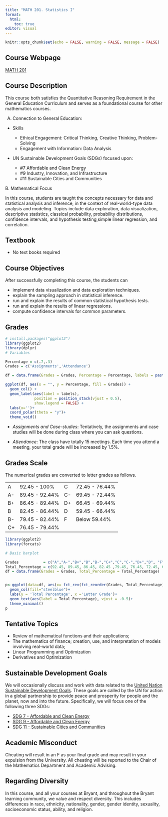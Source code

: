 ```yaml
---
title: "MATH 201. Statistics I"
format: 
  html:                                                                                                                                                                                                                                                   
    toc: true
editor: visual
---
```


```r
knitr::opts_chunk$set(echo = FALSE, warning = FALSE, message = FALSE)
```

## Course Webpage

[MATH 201](home.html)

## Course Description

This course both satisfies the Quantitative Reasoning Requirement in the General Education Curriculum and serves as a foundational course for other mathematics courses.

A.  Connection to General Education:

-   Skills

    -   Ethical Engagement: Critical Thinking, Creative Thinking, Problem-Solving
    -   Engagement with Information: Data Analysis

-   UN Sustainable Development Goals (SDGs) focused upon:

    - #7 Affordable and Clean Energy
    - #9 Industry, Innovation, and Infrastructure
    - #11 Sustainable Cities and Communities


B. Mathematical Focus

In this course, students are taught the concepts necessary for data and statistical analysis and inference, in the context of real-world-type data analysis and modeling. Topics include data exploration, data visualization, descriptive statistics, classical probability, probability distributions, confidence intervals, and hypothesis testing,simple linear regression, and correlation. 


## Textbook

-   No text books required

## Course Objectives

After successfully completing this course, the students can

- implement data visualization and data exploration techniques.
- explain the sampling approach in statistical inference.
- run and explain the results of common statistical hypothesis tests. 
- run and explain the results of linear regressions.
- compute confidence intervals for common parameters. 

## Grades

```r
# install.packages("ggplot2")
library(ggplot2)
library(dplyr)
# Variables

Percentage = c(.7,.3)
Grades = c('Assignments','Attendance')

df = data.frame(Grades = Grades, Percentage = Percentage, labels = paste0(Percentage*100, "%"))

ggplot(df, aes(x = "", y = Percentage, fill = Grades)) +
  geom_col() +
  geom_label(aes(label = labels),
             position = position_stack(vjust = 0.5),
             show.legend = FALSE) +
  labs(x='')+
  coord_polar(theta = "y")+
  theme_void()
```

-   *Assignments and Case-studies*: Tentatively, the assignments and case studies will be done during class where you can ask questions.

-   *Attendance*: The class have totally 15 meetings. Each time you attend a meeting, your total grade will be increased by 1.5%.

## Grades Scale

The numerical grades are converted to letter grades as follows.

|     |                |     |                |
|-----|----------------|-----|----------------|
| A   | 92.45 - 100%   | C   | 72.45 - 76.44% |
| A-  | 89.45 - 92.44% | C-  | 69.45 - 72.44% |
| B+  | 86.45 - 89.44% | D+  | 66.45 - 69.44% |
| B   | 82.45 - 86.44% | D   | 59.45 - 66.44% |
| B-  | 79.45 - 82.44% | F   | Below 59.44%   |
| C+  | 76.45 - 79.44% |     |                |

```r
library(ggplot2)
library(forcats)

# Basic barplot

Grades           = c("A","A-","B+","B","B-","C+","C","C-","D+","D", "F")
Total_Percentage = c(92.45, 89.45, 86.45, 82.45 ,79.45, 76.45, 72.45, 69.45, 66.45, 59.45, 0)
df = data.frame(Grades = Grades, Total_Percentage = Total_Percentage)


p<-ggplot(data=df, aes(x= fct_rev(fct_reorder(Grades, Total_Percentage)), y=Total_Percentage)) +
  geom_col(fill="steelblue")+
  labs(y = 'Total Percentage', x ='Letter Grade')+
  geom_text(aes(label = Total_Percentage), vjust = -0.5)+
  theme_minimal()
p

```

## Tentative Topics

-   Review of mathematical functions and their applications; 
-   The mathematics of finance; creation, use, and interpretation of models involving real-world data; 
-   Linear Programming and Optimization
-   Derivatives and Optimization

## Sustainable Development Goals

We will occasionally discuss and work with data related to the [United Nation Sustainable Development Goals](https://sdgs.un.org/goals). These goals are called by the UN for action in a global partnership to provide peace and prosperity for people and the planet, now and into the future. Specifically, we will focus one of the following three SDGs:

-   [SDG 7 - Affordable and Clean Energy](https://www.globalgoals.org/goals/7-affordable-and-clean-energy/)
-   [SDG 9 - Affordable and Clean Energy](https://www.globalgoals.org/goals/9-industry-innovation-and-infrastructure/)
-   [SDG 11 - Sustainable Cities and Communities](https://www.globalgoals.org/goals/11-sustainable-cities-and-communities/)

## Academic Misconduct

Cheating will result in an F as your final grade and may result in your expulsion from the University. All cheating will be reported to the Chair of the Mathematics Department and Academic Advising.

## Regarding Diversity

In this course, and all your courses at Bryant, and throughout the Bryant learning community, we value and respect diversity. This includes differences in race, ethnicity, nationality, gender, gender identity, sexuality, socioeconomic status, ability, and religion.
